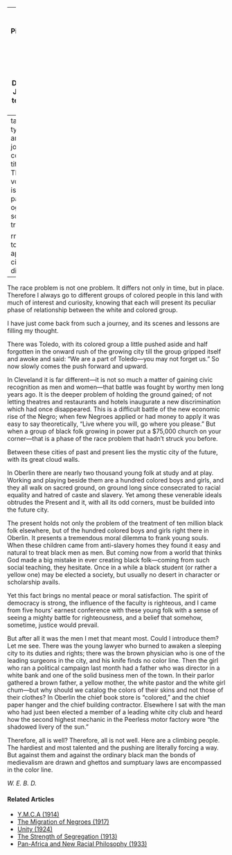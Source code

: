 
---
title: 'A Winter Pilgrimage'
author:
  - name:
      given: W.E.B.
      family: Du Bois
date: Jan. 1911
categories: 
  - Travel
  - 
citation: 
  type: article-journal
  container-title: The Crisis
  volume: 1
  issue: 3
  page: 15
google-scholar: true

format:
  html:
    toc: false
    appendix-cite-as: display
---


The race problem is not one problem. It differs not only in time, but in place. Therefore I always go to different groups of colored people in this land with much of interest and curiosity, knowing that each will present its peculiar phase of relationship between the white and colored group. 

I have just come back from such a journey, and its scenes and lessons are filling my thought. 

There was Toledo, with its colored group a little pushed aside and half forgotten in the onward rush of the growing city till the group gripped itself and awoke and said: "We are a part of Toledo---you may not forget us." So now slowly comes the push forward and upward. 

In Cleveland it is far different---it is not so much a matter of gaining civic recognition as men and women---that battle was fought by worthy men long years ago. It is the deeper problem of holding the ground gained; of not letting theatres and restaurants and hotels inaugurate a new discrimination which had once disappeared. This is a difficult battle of the new economic rise of the Negro; when few Negroes applied or had money to apply it was easy to say theoretically, "Live where you will, go where you please." But when a group of black folk growing in power put a $75,000 church on your corner---that is a phase of the race problem that hadn't struck you before. 

Between these cities of past and present lies the mystic city of the future, with its great cloud walls. 

In Oberlin there are nearly two thousand young folk at study and at play. Working and playing beside them are a hundred colored boys and girls, and they all walk on sacred ground, on ground long since consecrated to racial equality and hatred of caste and slavery. Yet among these venerable ideals obtrudes the Present and it, with all its odd corners, must be builded into the future city. 

The present holds not only the problem of the treatment of ten million black folk elsewhere, but of the hundred colored boys and girls right there in Oberlin. It presents a tremendous moral dilemma to frank young souls. When these children came from anti-slavery homes they found it easy and natural to treat black men as men. But coming now from a world that thinks God made a big mistake in ever creating black folk---coming from such social teaching, they hesitate. Once in a while a black student (or rather a yellow one) may be elected a society, but usually no desert in character or scholarship avails. 

Yet this fact brings no mental peace or moral satisfaction. The spirit of democracy is strong, the influence of the faculty is righteous, and I came from five hours' earnest conference with these young folk with a sense of seeing a mighty battle for righteousness, and a belief that somehow, sometime, justice would prevail. 

But after all it was the men I met that meant most. Could I introduce them? Let me see. There was the young lawyer who burned to awaken a sleeping city to its duties and rights; there was the brown physician who is one of the leading surgeons in the city, and his knife finds no color line. Then the girl who ran a political campaign last month had a father who was director in a white bank and one of the solid business men of the town. In their parlor gathered a brown father, a yellow mother, the white pastor and the white girl chum---but why should we catalog the colors of their skins and not those of their clothes? In Oberlin the chief book store is "colored," and the chief paper hanger and the chief building contractor. Elsewhere I sat with the man who had just been elected a member of a leading white city club and heard how the second highest mechanic in the Peerless motor factory wore "the shadowed livery of the sun." 

Therefore, all is well? Therefore, all is not well. Here are a climbing people. The hardiest and most talented and the pushing are literally forcing a way. But against them and against the ordinary black man the bonds of medievalism are drawn and ghettos and sumptuary laws are encompassed in the color line.

*W. E. B. D.*

<!-- Similar articles start here -->
<div  class="clear-wrap"></div>

#### Related Articles

* [Y.M.C.A (1914)](/Volumes/09/02/ymca.html)
* [The Migration of Negroes (1917)](/Volumes/14/02/migration_of_negroes.html)
* [Unity (1924)](/Volumes/28/03/unity.html)
* [The Strength of Segregation (1913)](/Volumes/07/03/strength_of_segregation.html)
* [Pan-Africa and New Racial Philosophy (1933)](/Volumes/40/11/panafrica_and_new_racial_philosophy.html)

<!-- Similar articles end here -->